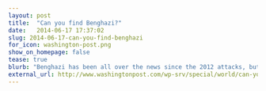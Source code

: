 ```yaml
---
layout: post
title:  "Can you find Benghazi?"
date:   2014-06-17 17:37:02
slug: 2014-06-17-can-you-find-benghazi
for_icon: washington-post.png
show_on_homepage: false
tease: true
blurb: "Benghazi has been all over the news since the 2012 attacks, but its geographic location is often lost in the reports. In a world map without labels, can you find Benghazi?"
external_url: http://www.washingtonpost.com/wp-srv/special/world/can-you-find-benghazi/
---
```


